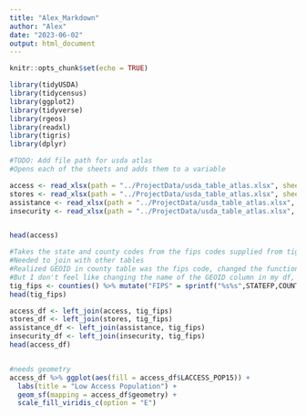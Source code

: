 ```yaml
---
title: "Alex_Markdown"
author: "Alex"
date: "2023-06-02"
output: html_document
---
```


```r
knitr::opts_chunk$set(echo = TRUE)
```

```r
library(tidyUSDA)
library(tidycensus)
library(ggplot2)
library(tidyverse)
library(rgeos)
library(readxl)
library(tigris)
library(dplyr)
```

```r
#TODO: Add file path for usda atlas
#Opens each of the sheets and adds them to a variable

access <- read_xlsx(path = "../ProjectData/usda_table_atlas.xlsx", sheet="ACCESS")
stores <- read_xlsx(path = "../ProjectData/usda_table_atlas.xlsx", sheet="STORES")
assistance <- read_xlsx(path = "../ProjectData/usda_table_atlas.xlsx", sheet="ASSISTANCE")
insecurity <- read_xlsx(path = "../ProjectData/usda_table_atlas.xlsx", sheet="INSECURITY")


head(access)
```

```r
#Takes the state and county codes from the fips codes supplied from tigris and makes them a 5 character long FIPS code
#Needed to join with other tables
#Realized GEOID in county table was the fips code, changed the function I was using to get tigris data, so this is unneeded
#But I don't feel like changing the name of the GEOID column in my df, so this is staying
tig_fips <- counties() %>% mutate("FIPS" = sprintf("%s%s",STATEFP,COUNTYFP))
head(tig_fips)
```
```r
access_df <- left_join(access, tig_fips)
stores_df <- left_join(stores, tig_fips)
assistance_df <- left_join(assistance, tig_fips)
insecurity_df <- left_join(insecurity, tig_fips)
head(access_df)



```
```r
#needs geometry
access_df %>% ggplot(aes(fill = access_df$LACCESS_POP15)) + 
  labs(title = "Low Access Population") +
  geom_sf(mapping = access_df$geometry) +
  scale_fill_viridis_c(option = "E")  
```





